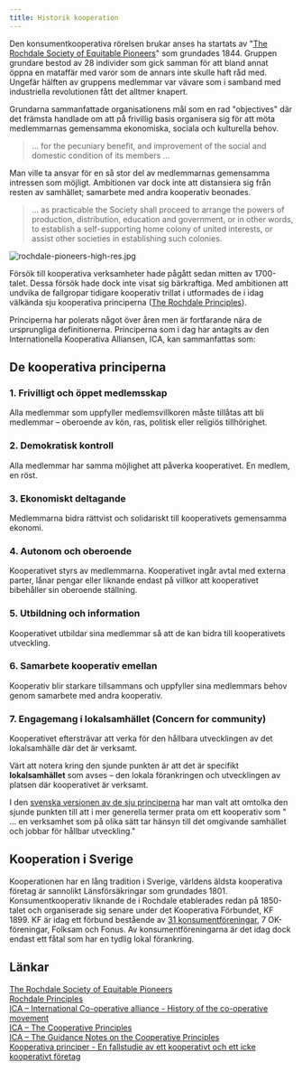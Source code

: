 ```yaml
---
title: Historik kooperation
---
```


Den konsumentkooperativa rörelsen brukar anses ha startats av "[The Rochdale Society of Equitable Pioneers](https://en.wikipedia.org/wiki/Rochdale_Society_of_Equitable_Pioneers)" som grundades 1844. Gruppen grundare bestod av 28 individer som gick samman för att bland annat öppna en mataffär med varor som de annars inte skulle haft råd med. Ungefär hälften av gruppens medlemmar var vävare som i samband med industriella revolutionen fått det alltmer knapert.

Grundarna sammanfattade organisationens mål som en rad "objectives" där det främsta handlade om att på frivillig basis organisera sig för att möta medlemmarnas gemensamma ekonomiska, sociala och kulturella behov.

> … for the pecuniary benefit, and improvement of the social and domestic condition of its members …

Man ville ta ansvar för en så stor del av medlemmarnas gemensamma intressen som möjligt. Ambitionen var dock inte att distansiera sig från resten av samhället; samarbete med andra kooperativ beonades.

> … as practicable the Society shall proceed to arrange the powers of production, distribution, education and government, or in other words, to establish a self-supporting home colony of united interests, or assist other societies in establishing such colonies.

![rochdale-pioneers-high-res.jpg](../static/img/rochdale-pioneers-high-res.jpg)

Försök till kooperativa verksamheter hade pågått sedan mitten av 1700-talet. Dessa försök hade dock inte visat sig bärkraftiga. Med ambitionen att undvika de fallgropar tidigare kooperativ trillat i utformades de i idag välkända sju kooperativa principerna ([The Rochdale Principles](https://en.wikipedia.org/wiki/Rochdale_Principles)).

Principerna har polerats något över åren men är fortfarande nära de ursprungliga definitionerna. Principerna som i dag har antagits av den Internationella Kooperativa Alliansen, ICA, kan sammanfattas som:

## De kooperativa principerna

### 1. Frivilligt och öppet medlemsskap

Alla medlemmar som uppfyller medlemsvillkoren måste tillåtas att bli medlemmar – oberoende av kön, ras, politisk eller religiös tillhörighet.

### 2. Demokratisk kontroll

Alla medlemmar har samma möjlighet att påverka kooperativet. En medlem, en röst.

### 3. Ekonomiskt deltagande

Medlemmarna bidra rättvist och solidariskt till kooperativets gemensamma ekonomi.

### 4. Autonom och oberoende

Kooperativet styrs av medlemmarna. Kooperativet ingår avtal med externa parter, lånar pengar eller liknande endast på villkor att kooperativet bibehåller sin oberoende ställning.

### 5. Utbildning och information

Kooperativet utbildar sina medlemmar så att de kan bidra till kooperativets utveckling.

### 6. Samarbete kooperativ emellan

Kooperativ blir starkare tillsammans och uppfyller sina medlemmars behov genom samarbete med andra kooperativ.

### 7. Engagemang i lokalsamhället (Concern for community)

Kooperativet eftersträvar att verka för den hållbara utvecklingen av det lokalsamhälle där det är verksamt.

Värt att notera kring den sjunde punkten är att det är specifikt **lokalsamhället** som avses – den lokala förankringen och utvecklingen av platsen där kooperativet är verksamt.

I den [svenska versionen av de sju principerna](https://svenskkooperation.se/om-kooperation/) har man valt att omtolka den sjunde punkten till att i mer generella termer prata om ett kooperativ som " … en verksamhet som på olika sätt tar hänsyn till det omgivande samhället och jobbar för hållbar utveckling."

## Kooperation i Sverige

Kooperationen har en lång tradition i Sverige, världens äldsta kooperativa företag är sannolikt Länsförsäkringar som grundades 1801. Konsumentkooperativ liknande de i Rochdale etablerades redan på 1850-talet och organiserade sig senare under det Kooperativa Förbundet, KF 1899. KF är idag ett förbund bestående av [31 konsumentföreningar](https://www.coop.se/Globala-sidor/OmKF/Konsumentforeningar/), 7 OK-föreningar, Folksam och Fonus. Av konsumentföreningarna är det idag dock endast ett fåtal som har en tydlig lokal förankring.

## Länkar

[The Rochdale Society of Equitable Pioneers](https://en.wikipedia.org/wiki/Rochdale_Society_of_Equitable_Pioneers)  
[Rochdale Principles](https://en.wikipedia.org/wiki/Rochdale_Principles)  
[ICA – International Co-operative alliance - History of the co-operative movement](https://www.ica.coop/en/cooperatives/history-cooperative-movement)  
[ICA – The Cooperative Principles](https://www.ica.coop/en/cooperatives/cooperative-identity)  
[ICA – The Guidance Notes on the Cooperative Principles](https://www.ica.coop/sites/default/files/publication-files/ica-guidance-notes-en-310629900.pdf)  
[Kooperativa principer - En fallstudie av ett kooperativt och ett icke kooperativt företag](https://foodshift.se/uploads/short-url/21JzX8f2URkIC1eu1hFN4SWsOa8.pdf)
